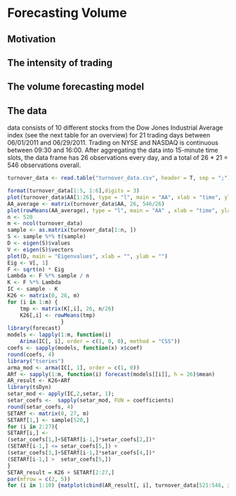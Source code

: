 # Forecasting Volume

## Motivation

## The intensity of trading

## The volume forecasting model

## The data

data consists of 10 different stocks from the Dow Jones Industrial Average index (see the next table for an overview) for 21 trading days between 06/01/2011 and 06/29/2011. Trading on NYSE and NASDAQ is continuous between 09:30 and 16:00. After aggregating the data into 15-minute time slots, the data frame has 26 observations every day, and a total of 26 * 21 = 546 observations overall.

```r
turnover_data <- read.table("turnover_data.csv", header = T, sep = ";") 

format(turnover_data[1:5, 1:6],digits = 3)
plot(turnover_data$AA[1:26], type = "l", main = "AA", xlab = "time", ylab="turnover")
AA_average <- matrix(turnover_data$AA, 26, 546/26)
plot(rowMeans(AA_average), type = "l", main = "AA" , xlab = "time", ylab = "turnover")
n <- 520
m <- ncol(turnover_data)
sample <- as.matrix(turnover_data[1:n, ])
S <- sample %*% t(sample)
D <- eigen(S)$values
V <- eigen(S)$vectors
plot(D, main = "Eigenvalues", xlab = "", ylab = "")
Eig <- V[, 1]
F <- sqrt(n) * Eig
Lambda <- F %*% sample / n
K <- F %*% Lambda
IC <- sample - K
K26 <- matrix(0, 26, m)
for (i in 1:m) {
    tmp <- matrix(K[,i], 26, n/26)
    K26[,i] <- rowMeans(tmp)
                 }
library(forecast)
models <- lapply(1:m, function(i)
    Arima(IC[, i], order = c(1, 0, 0), method = "CSS"))
coefs <- sapply(models, function(x) x$coef)
round(coefs, 4)
library("tseries")
arma_mod <- arma(IC[, 1], order = c(1, 0))
ARf <- sapply(1:m, function(i) forecast(models[[i]], h = 26)$mean)
AR_result <- K26+ARf
library(tsDyn)
setar_mod <- apply(IC,2,setar, 1);
setar_coefs <-  sapply(setar_mod, FUN = coefficients)
round(setar_coefs, 4)
SETARf <- matrix(0, 27, m)
SETARf[1,] <- sample[520,]
for (i in 2:27){
SETARf[i,] <- 
(setar_coefs[1,]+SETARf[i-1,]*setar_coefs[2,])*
(SETARf[i-1,] <= setar_coefs[5,]) + 
(setar_coefs[3,]+SETARf[i-1,]*setar_coefs[4,])*
(SETARf[i-1,] >  setar_coefs[5,])
}
SETAR_result = K26 + SETARf[2:27,]
par(mfrow = c(2, 5))
for (i in 1:10) {matplot(cbind(AR_result[, i], turnover_data[521:546, i]), type = "l", main = colnames(turnover_data)[i], xlab = "", ylab = "", col = c("red", "black"))}

```